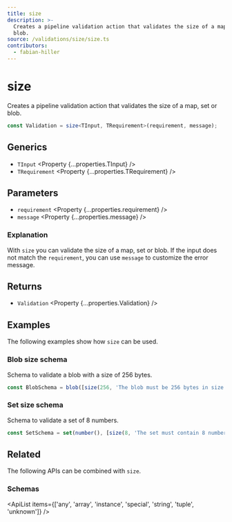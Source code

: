 ```yaml
---
title: size
description: >-
  Creates a pipeline validation action that validates the size of a map, set or
  blob.
source: /validations/size/size.ts
contributors:
  - fabian-hiller
---
```



# size

Creates a pipeline validation action that validates the size of a map, set or blob.

```ts
const Validation = size<TInput, TRequirement>(requirement, message);
```

## Generics

- `TInput` <Property {...properties.TInput} />
- `TRequirement` <Property {...properties.TRequirement} />

## Parameters

- `requirement` <Property {...properties.requirement} />
- `message` <Property {...properties.message} />

### Explanation

With `size` you can validate the size of a map, set or blob. If the input does not match the `requirement`, you can use `message` to customize the error message.

## Returns

- `Validation` <Property {...properties.Validation} />

## Examples

The following examples show how `size` can be used.

### Blob size schema

Schema to validate a blob with a size of 256 bytes.

```ts
const BlobSchema = blob([size(256, 'The blob must be 256 bytes in size.')]);
```

### Set size schema

Schema to validate a set of 8 numbers.

```ts
const SetSchema = set(number(), [size(8, 'The set must contain 8 numbers.')]);
```

## Related

The following APIs can be combined with `size`.

### Schemas

<ApiList
  items={['any', 'array', 'instance', 'special', 'string', 'tuple', 'unknown']}
/>
